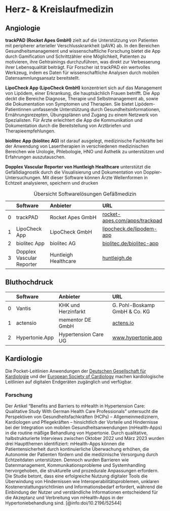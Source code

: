# Herz- & Kreislaufmedizin

## Angiologie

**trackPAD (Rocket Apes GmbH)** zielt auf die Unterstützung von Patienten mit peripherer arterieller Verschlusskrankheit (pAVK) ab. In den Bereichen Gesundheitsmanagement und wissenschaftliche Forschung bietet die App durch Gamification und Schrittzähler eine Möglichkeit, Patienten zu motivieren, ihre Gehtrainings durchzuführen, was direkt zur Verbesserung ihrer Lebensqualität beiträgt. Für Forscher ist trackPAD ein wertvolles Werkzeug, indem es Daten für wissenschaftliche Analysen durch mobilen Datensammlungsansatz bereitstellt.

**LipoCheck App (LipoCheck GmbH)** konzentriert sich auf das Management von Lipödem, einer Erkrankung, die hauptsächlich Frauen betrifft. Die App deckt die Bereiche Diagnose, Therapie und Selbstmanagement ab, sowie die Dokumentation von Symptomen und Therapien. Sie bietet Lipödem-Patientinnen umfassende Unterstützung durch Gesundheitsinformationen, Ernährungsrezepten, Übungsplänen und Zugang zu einem Netzwerk von Spezialisten. Für Ärzte erleichtert die App die Kommunikation und Dokumentation durch die Bereitstellung von Arztbriefen und Therapieempfehlungen.

**biolitec App (biolitec AG)** ist darauf ausgelegt, medizinische Fachkräfte bei der Anwendung von Lasertherapien in verschiedenen medizinischen Bereichen wie Urologie, Phlebologie, HNO und Ästhetik zu unterstützen und Erfahrungen auszutauschen.

**Dopplex Vascular Reporter von Huntleigh Healthcare** unterstützt die Gefäßdiagnostik durch die Visualisierung und Dokumentation von Doppler-Untersuchungen. Mit dieser Software können Ärzte Wellenformen in Echtzeit analysieren, speichern und drucken

|    | Software         | Anbieter                          | URL                |
|---:|:-----------------|:----------------------------------|:-------------------|
|  0 | trackPAD         | Rocket Apes GmbH                  | [rocket-apes.com/apps/trackpad](https://rocket-apes.com/apps/trackpad) |
|  1 | LipoCheck App    | LipoCheck GmbH                    | [lipocheck.de/lipodem-app](https://www.lipocheck.de/lipodem-app) |
|  2 | biolitec App     | biolitec AG                       | [biolitec.de/biolitec-app](https://www.biolitec.de/unternehmen/biolitec-app.html) |
|  3 | Dopplex Vascular Reporter | Huntleigh Healthcare | [huntleigh.de](www.huntleigh.de/product-category/dopplex-gefasdiagnostik/dokumentation-und-berichterstattung/) |

: Übersicht Softwarelösungen Gefäßmedizin

## Bluthochdruck

|    | Software         | Anbieter                          | URL                |
|---:|:-----------------|:----------------------------------|:-------------------|
|  0 | Vantis | KHK und Herzinfarkt | G. Pohl-Boskamp GmbH & Co. KG     | [vantis.pohl-boskamp.de](https://vantis.pohl-boskamp.de/) |
|  1 | actensio                  | mementor DE GmbH                  | [actens.io](https://actens.io/) |
|  2 | Hypertonie.App   | Hypertension Care UG              | [www.hypertonie.app](https://www.hypertonie.app/) |

## Kardiologie

Die Pocket-Leitlinien Anwendungen der [Deutschen Gesellschaft für Kardiologie](https://leitlinien.dgk.org/pocketleitlinie/app/) und der [European Society of Cardiology](https://www.escardio.org/Guidelines/Clinical-Practice-Guidelines/Guidelines-derivative-products/ESC-Mobile-Pocket-Guidelines) machen kardiologische Leitlinien auf digitalen Endgeräten zugänglich und verfügbar.

### Forschung

Der Artikel "Benefits and Barriers to mHealth in Hypertension Care: Qualitative Study With German Health Care Professionals" untersucht die Perspektiven von Gesundheitsfachkräften (HCPs) – Allgemeinmedizinern, Kardiologen und Pflegekräften – hinsichtlich der Vorteile und Hindernisse bei der Integration von mobilen Gesundheitsanwendungen (mHealth-Apps) in die routine mäßige Behandlung von Hypertonie. Durch qualitative, halbstrukturierte Interviews zwischen Oktober 2022 und März 2023 wurden drei Hauptthemen identifiziert: mHealth-Apps können die Patientensicherheit durch kontinuierliche Überwachung erhöhen, die Autonomie der Patienten fördern und die medizinische Versorgung durch Echtzeitdaten unterstützen. Dennoch wurden Barrieren wie Datenmanagement, Kommunikationsprobleme und Systemhandling hervorgehoben, die strukturelle und prozedurale Anpassungen erfordern. Die Studie betont, dass eine erfolgreiche Nutzung digitaler Tools die Überwindung von Hindernissen wie Interoperabilitätsproblemen, unklaren Kostenerstattungsrichtlinien und Informationsbedarf erfordert, während die Einbindung der Nutzer und verständliche Informationen entscheidend für die Akzeptanz und Verbreitung von mHealth-Apps in der Hypertoniebehandlung sind. [@info:doi/10.2196/52544]

